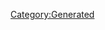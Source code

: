 {{Texts/Music
 |ID=114
 |MusicName=絶対零度θノヴァティック Another ver.
 |OfficialName=絶対零度θノヴァティック
 |VocalName=ワルキューレ　美雲ΔJUNNA フレイアΔ鈴木みのり カナメΔ安野希世乃 レイナΔ東山奈央 マキナΔ西田望見
 |VocalNameLF=ワルキューレ　美雲ΔJUNNA　フレイアΔ鈴木みのり
カナメΔ安野希世乃　レイナΔ東山奈央　マキナΔ西田望見
 |Description=作品：マクロスΔ

歌手：ワルキューレ
　　　美雲ΔJUNNA　フレイアΔ鈴木みのり
　　　カナメΔ安野希世乃　レイナΔ東山奈央
　　　マキナΔ西田望見

作詞：図司純子<Eidy>、河嶋晃一<Eidy>
作曲：図司純子<Eidy>、河嶋晃一<Eidy>、
　　　Mitsunori Ikeda
 |BuyURL=https://recochoku.jp/song/S1003400950/single?ds=1004645702
 |StoryDesc=
 |StoryTitle=
 |BannerId=4
 |AnmStoreURL=https://anime.dmkt-sp.jp/animestore/ci_pc?workId=20867
}}
[[Category:Generated]]
